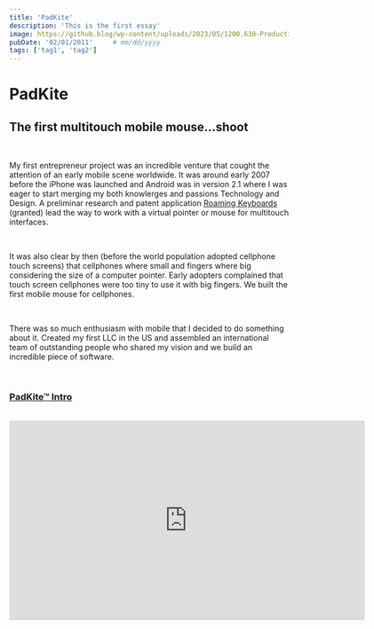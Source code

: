 ```yaml
---
title: 'PadKite'
description: 'This is the first essay'
image: https://github.blog/wp-content/uploads/2023/05/1200.630-Productivity-wLogo@2x.png?resize=1600%2C850
pubDate: '02/01/2011'     # mm/dd/yyyy
tags: ['tag1', 'tag2']
---
```


# PadKite
## The first multitouch mobile mouse...shoot

<br/>

My first entrepreneur project was an incredible venture that cought the attention of an early mobile scene worldwide. It
was around early 2007 before the iPhone was launched and Android was in version 2.1 where I  was eager to start merging my both knowlerges and passions Technology and Design. A preliminar research and patent application <a href="/previous/roamingkeyboards" target="_target">Roaming Keyboards</a> (granted) lead the way to work with a virtual pointer or mouse for multitouch interfaces.

<br />

It was also clear by then (before the world population adopted cellphone touch screens) that cellphones where small and fingers where big considering the size of a computer pointer. Early adopters complained that touch screen cellphones were too tiny to use it with big fingers. We built the first mobile mouse for cellphones.

<br />

There was so much enthusiasm with mobile that I decided to do something about it.
Created my first LLC in the US and assembled an international team of outstanding people who
shared my vision and we build an incredible piece of software.

<br />

### [PadKite™ Intro](#padKite-intro)

<br />

<iframe id="ytplayer" type="text/html" width="640" height="360" src="http://www.youtube.com/embed/V6rZBtKEg7g?autoplay=0&origin=https://josevigil.com" allowfullscreen="allowfullscreen" frameborder="0"/>


<br />

#### [PadKite™ Short](#padKite-short)

<br />

<iframe id="ytplayer" type="text/html" width="640" height="360" src="http://www.youtube.com/embed/LcJxLWI7wC8?autoplay=0&origin=https://josevigil.com" allowfullscreen="allowfullscreen" frameborder="0"/>

<br />

#### [PadKite™ Extended](#padKite-extended)

<br />

<iframe id="ytplayer" type="text/html" width="640" height="360" src="http://www.youtube.com/embed/X5PT2bFPHXE?autoplay=0&origin=https://josevigil.com" allowfullscreen="allowfullscreen" frameborder="0"/>

<br />



<br />


PadKite, was the name given to the first mobile cursor for Android that operated over a web
browser with the use of gestures. It was the mouse of touch screen and its performance was
incredible. Even got a great hype after I posted a thread at Hacker News, the best technology forum
for entrepreneurs in the US. The post was at the top of the day during one day and generated 20.000
downloads. This fact gave me great encouragement to move ahead with my career as an
entrepreneur and marked me for the rest of my career. Everything is possible if you are committed.

### [WebKit Fork](#webkit-fork)


https://news.ycombinator.com/item?id=2366954


![YCombinator](/images/previous/padkite/padkite_ycombinator.png)

<br />

![Joshu](/images/previous/padkite/padkite_joshu.png)

<br/>

### [Business Model](#business-model)

<br />

### [Outcome](#outcome)

<br />

#### [PadKite 2.0](#padKite-2.0)

<br />

<iframe id="ytplayer" type="text/html" width="640" height="360" src="http://www.youtube.com/embed/R3rFit1qmAM?autoplay=0&origin=https://josevigil.com" allowfullscreen="allowfullscreen" frameborder="0"/>

<br />

### [Conclusion](#conclusion)

